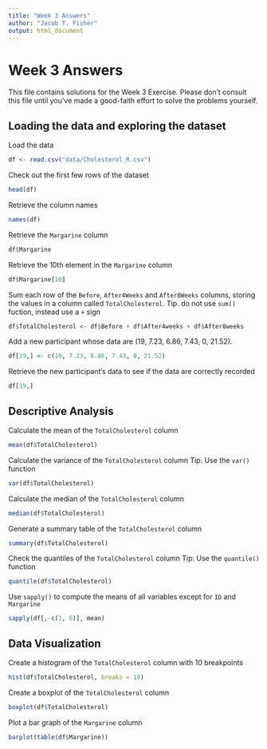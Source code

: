 ```yaml
---
title: "Week 3 Answers"
author: "Jacob T. Fisher"
output: html_document
---
```


# Week 3 Answers
This file contains solutions for the Week 3 Exercise. Please don't consult this file until you've made a good-faith effort to solve the problems yourself.

## Loading the data and exploring the dataset

Load the data
```r
df <- read.csv("data/Cholesterol_R.csv")
```

Check out the first few rows of the dataset
```r
head(df)
```

Retrieve the column names
```r
names(df)
```

Retrieve the `Margarine` column
```r
df$Margarine
```

Retrieve the 10th element in the `Margarine` column
```r
df$Margarine[10]
```

Sum each row of the `Before`, `After4Weeks` and `After8Weeks` columns, storing the values in a column called `TotalCholesterol`. Tip. do not use `sum()` fuction, instead use a `+` sign
```r
df$TotalCholesterol <- df$Before + df$After4weeks + df$After8weeks
```

Add a new participant whose data are (19, 7.23, 6.86, 7.43, 0, 21.52).
```r
df[19,] <- c(19, 7.23, 6.86, 7.43, 0, 21.52)
```

Retrieve the new participant's data to see if the data are correctly recorded
```r
df[19,]
```

## Descriptive Analysis

Calculate the mean of the `TotalCholesterol` column
```r
mean(df$TotalCholesterol)
```

Calculate the variance of the `TotalCholesterol` column
Tip: Use the `var()` function
```r
var(df$TotalCholesterol)
```

Calculate the median of the `TotalCholesterol` column
```r
median(df$TotalCholesterol)
```

Generate a summary table of the `TotalCholesterol` column
```r
summary(df$TotalCholesterol)
```

Check the quantiles of the `TotalCholesterol` column
Tip: Use the `quantile()` function

```r
quantile(df$TotalCholesterol)
```

Use `sapply()` to compute the means of all variables except for `ID` and `Margarine`
```r
sapply(df[,-c(1, 6)], mean)
```

## Data Visualization

Create a histogram of the `TotalCholesterol` column with 10 breakpoints
```r
hist(df$TotalCholesterol, breaks = 10)
```

Create a boxplot of the `TotalCholesterol` column
```r
boxplot(df$TotalCholesterol)
```

Plot a bar graph of the `Margarine` column
```r
barplot(table(df$Margarine))
```

